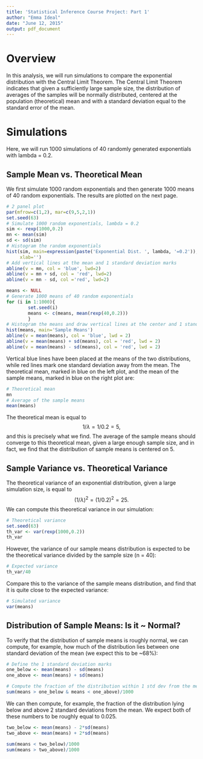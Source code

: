 ```yaml
---
title: 'Statistical Inference Course Project: Part 1'
author: "Emma Ideal"
date: "June 12, 2015"
output: pdf_document
---
```


# Overview
In this analysis, we will run simulations to compare the exponential distribution with the Central Limit Theorem. The Central Limit Theorem indicates that given a sufficiently large sample size, the distribution of averages of the samples will be normally distributed, centered at the population (theoretical) mean and with a standard deviation equal to the standard error of the mean. 

# Simulations

Here, we will run 1000 simulations of 40 randomly generated exponentials with lambda = 0.2.

## Sample Mean vs. Theoretical Mean
We first simulate 1000 random exponentials and then generate 1000 means of 40 random exponentials. The results are plotted on the next page. 

```r
# 2 panel plot
par(mfrow=c(1,2), mar=c(9,5,2,1))
set.seed(63)
# Simulate 1000 random exponentials, lambda = 0.2
sim <- rexp(1000,0.2)
mn <- mean(sim)
sd <- sd(sim)
# Histogram the random exponentials
hist(sim, main=expression(paste('Exponential Dist. ', lambda, '=0.2')), 
     xlab='')
# Add vertical lines at the mean and 1 standard deviation marks
abline(v = mn, col = 'blue', lwd=2)
abline(v = mn + sd, col = 'red', lwd=2)
abline(v = mn - sd, col ='red', lwd=2)

means <- NULL
# Generate 1000 means of 40 random exponentials
for (i in 1:1000){
        set.seed(i)
        means <- c(means, mean(rexp(40,0.2)))
        }
# Histogram the means and draw vertical lines at the center and 1 standard deviation marks
hist(means, main='Sample Means')
abline(v = mean(means), col = 'blue', lwd = 2)
abline(v = mean(means) + sd(means), col = 'red', lwd = 2)
abline(v = mean(means) - sd(means), col = 'red', lwd = 2)
```

Vertical blue lines have been placed at the means of the two distributions, while red lines mark one standard deviation away from the mean. The theoretical mean, marked in blue on the left plot, and the mean of the sample means, marked in blue on the right plot are:
```r
# Theoretical mean
mn
# Average of the sample means
mean(means)
```
The theoretical mean is equal to $$1/\lambda = 1/0.2 = 5,$$ and this is precisely what we find. The average of the sample means should converge to this theoretical mean, given a large enough sample size, and in fact, we find that the distribution of sample means is centered on 5.


## Sample Variance vs. Theoretical Variance

The theoretical variance of an exponential distribution, given a large simulation size, is equal to $$(1/\lambda)^2 = (1/0.2)^2 = 25.$$ We can compute this theoretical variance in our simulation:
```r
# Theoretical variance
set.seed(63)
th_var <- var(rexp(1000,0.2))
th_var
```
However, the variance of our sample means distribution is expected to be the theoretical variance divided by the sample size (n = 40): 
```r
# Expected variance
th_var/40 
```
Compare this to the variance of the sample means distribution, and find that it is quite close to the expected variance: 
```r
# Simulated variance
var(means)
```

## Distribution of Sample Means: Is it ~ Normal?
To verify that the distribution of sample means is roughly normal, we can compute, for example, how much of the distribution lies between one standard deviation of the mean (we expect this to be ~68%):
```r
# Define the 1 standard deviation marks
one_below <- mean(means) - sd(means)
one_above <- mean(means) + sd(means)

# Compute the fraction of the distribution within 1 std dev from the mean, compare to 0.68
sum(means > one_below & means < one_above)/1000
```
We can then compute, for example, the fraction of the distribution lying below and above 2 standard deviations from the mean. We expect both of these numbers to be roughly equal to 0.025.
```r
two_below <- mean(means) - 2*sd(means)
two_above <- mean(means) + 2*sd(means)

sum(means < two_below)/1000
sum(means > two_above)/1000
```
